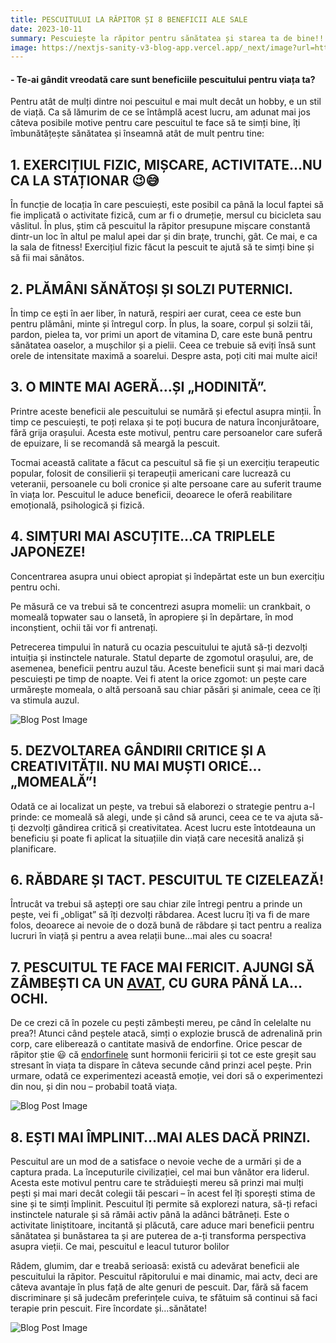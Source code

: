 ```yaml
---
title: PESCUITULUI LA RĂPITOR ȘI 8 BENEFICII ALE SALE 
date: 2023-10-11
summary: Pescuiește la răpitor pentru sănătatea și starea ta de bine!!!
image: https://nextjs-sanity-v3-blog-app.vercel.app/_next/image?url=https%3A%2F%2Fcdn.sanity.io%2Fimages%2Fiocs3mdk%2Fproduction%2Fbcf72c7cfcc634000b5c04223496d7ad6957e50d-800x533.jpg&w=1920&q=75 
---
```


#### \- Te-ai gândit vreodată care sunt beneficiile pescuitului pentru viața ta?

Pentru atât de mulți dintre noi pescuitul e mai mult decât un hobby, e un stil de viață. Ca să lămurim de ce se întâmplă acest lucru, am adunat mai jos câteva posibile motive pentru care pescuitul te face să te simți bine, îți îmbunătățește sănătatea și înseamnă atât de mult pentru tine:

## 1\. EXERCIȚIUL FIZIC, MIȘCARE, ACTIVITATE…NU CA LA STAȚIONAR 😉😅

În funcție de locația în care pescuiești, este posibil ca până la locul faptei să fie implicată o activitate fizică, cum ar fi o drumeție, mersul cu bicicleta sau vâslitul. În plus, știm că pescuitul la răpitor presupune mișcare constantă dintr-un loc în altul pe malul apei dar și din brațe, trunchi, gât. Ce mai, e ca la sala de fitness! Exercițiul fizic făcut la pescuit te ajută să te simți bine și să fii mai sănătos.  

## 2\. PLĂMÂNI SĂNĂTOȘI ȘI SOLZI PUTERNICI.

În timp ce ești în aer liber, în natură, respiri aer curat, ceea ce este bun pentru plămâni, minte și întregul corp. În plus, la soare, corpul și solzii tăi, pardon, pielea ta, vor primi un aport de vitamina D, care este bună pentru sănătatea oaselor, a mușchilor și a pielii. Ceea ce trebuie să eviți însă sunt orele de intensitate maximă a soarelui. Despre asta, poți citi mai multe aici!  

## 3\. O MINTE MAI AGERĂ…ȘI „HODINITĂ”.

Printre aceste beneficii ale pescuitului se numără și efectul asupra minții. În timp ce pescuiești, te poți relaxa și te poți bucura de natura înconjurătoare, fără grija orașului. Acesta este motivul, pentru care persoanelor care suferă de epuizare, li se recomandă să meargă la pescuit.

Tocmai această calitate a făcut ca pescuitul să fie și un exercițiu terapeutic popular, folosit de consilierii și terapeuții americani care lucrează cu veteranii, persoanele cu boli cronice și alte persoane care au suferit traume în viața lor. Pescuitul le aduce beneficii, deoarece le oferă reabilitare emoțională, psihologică și fizică.

## 4\. SIMȚURI MAI ASCUȚITE…CA TRIPLELE JAPONEZE!

Concentrarea asupra unui obiect apropiat și îndepărtat este un bun exercițiu pentru ochi.

Pe măsură ce va trebui să te concentrezi asupra momelii: un crankbait, o momeală topwater sau o lansetă, în apropiere și în depărtare, în mod inconștient, ochii tăi vor fi antrenați.

Petrecerea timpului în natură cu ocazia pescuitului te ajută să-ți dezvolți intuiția și instinctele naturale. Statul departe de zgomotul orașului, are, de asemenea, beneficii pentru auzul tău. Aceste beneficii sunt și mai mari dacă pescuiești pe timp de noapte. Vei fi atent la orice zgomot: un pește care urmărește momeala, o altă persoană sau chiar păsări și animale, ceea ce îți va stimula auzul.

![Blog Post Image](https://nextjs-sanity-v3-blog-app.vercel.app/_next/image?url=https%3A%2F%2Fcdn.sanity.io%2Fimages%2Fiocs3mdk%2Fproduction%2F9c0b71e460929c1ae860cd70d9b5f6e23de455d4-600x450.jpg&w=3840&q=75)

## 5\. DEZVOLTAREA GÂNDIRII CRITICE ȘI A CREATIVITĂȚII. NU MAI MUȘTI ORICE…„MOMEALĂ”!

Odată ce ai localizat un pește, va trebui să elaborezi o strategie pentru a-l prinde: ce momeală să alegi, unde și când să arunci, ceea ce te va ajuta să-ți dezvolți gândirea critică și creativitatea. Acest lucru este întotdeauna un beneficiu și poate fi aplicat la situațiile din viață care necesită analiză și planificare.  

## 6\. RĂBDARE ȘI TACT. PESCUITUL TE CIZELEAZĂ!

Întrucât va trebui să aștepți ore sau chiar zile întregi pentru a prinde un pește, vei fi „obligat” să îți dezvolți răbdarea. Acest lucru îți va fi de mare folos, deoarece ai nevoie de o doză bună de răbdare și tact pentru a realiza lucruri în viață și pentru a avea relații bune…mai ales cu soacra!

## 7\. PESCUITUL TE FACE MAI FERICIT. AJUNGI SĂ ZÂMBEȘTI CA UN [AVAT](https://pescuitlarapitor.ro/avat/), CU GURA PÂNĂ LA…OCHI.

De ce crezi că în pozele cu pești zâmbești mereu, pe când în celelalte nu prea?! Atunci când peștele atacă, simți o explozie bruscă de adrenalină prin corp, care eliberează o cantitate masivă de endorfine. Orice pescar de răpitor știe 😃 că [endorfinele](https://doc.ro/lifestyle/endorfinele-ce-efecte-au-si-cum-le-cresti-nivelul) sunt hormonii fericirii și tot ce este greșit sau stresant în viața ta dispare în câteva secunde când prinzi acel pește. Prin urmare, odată ce experimentezi această emoție, vei dori să o experimentezi din nou, și din nou – probabil toată viața.

![Blog Post Image](https://nextjs-sanity-v3-blog-app.vercel.app/_next/image?url=https%3A%2F%2Fcdn.sanity.io%2Fimages%2Fiocs3mdk%2Fproduction%2Fe0f3e4e4111d1779a7ef41df91f8880e9a2569c2-641x360.jpg&w=3840&q=75)

## 8\. EȘTI MAI ÎMPLINIT…MAI ALES DACĂ PRINZI.

Pescuitul are un mod de a satisface o nevoie veche de a urmări și de a captura prada. La începuturile civilizației, cel mai bun vânător era liderul. Acesta este motivul pentru care te străduiești mereu să prinzi mai mulți pești și mai mari decât colegii tăi pescari – în acest fel îți sporești stima de sine și te simți împlinit. Pescuitul îți permite să explorezi natura, să-ți refaci instinctele naturale și să rămâi activ până la adânci bătrâneți. Este o activitate liniștitoare, incitantă și plăcută, care aduce mari beneficii pentru sănătatea și bunăstarea ta și are puterea de a-ți transforma perspectiva asupra vieții. Ce mai, pescuitul e leacul tuturor bolilor

Râdem, glumim, dar e treabă serioasă: există cu adevărat beneficii ale pescuitului la răpitor. Pescuitul răpitorului e mai dinamic, mai actv, deci are câteva avantaje în plus față de alte genuri de pescuit. Dar, fără să facem discriminare și să judecăm preferințele cuiva, te sfătuim să continui să faci terapie prin pescuit. Fire încordate și…sănătate!

![Blog Post Image](https://nextjs-sanity-v3-blog-app.vercel.app/_next/image?url=https%3A%2F%2Fcdn.sanity.io%2Fimages%2Fiocs3mdk%2Fproduction%2F2c5a3a983c15b2be3678f40e51a384feac132c93-1920x1020.jpg&w=3840&q=75)